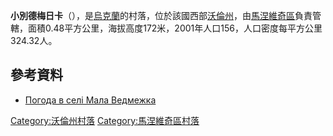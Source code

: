{{coord|51|17|39|N|25|48|4|E|scale:30000|display=title}}

'''小別德梅日卡'''（{{lang-uk|Мала Ведмежка}}），是[[烏克蘭|烏克蘭]]的村落，位於該國西部[[沃倫州|沃倫州]]，由[[馬涅維奇區|馬涅維奇區]]負責管轄，面積0.48平方公里，海拔高度172米，2001年人口156，人口密度每平方公里324.32人。

==參考資料==
* [http://weather.in.ua/ua/volynskaja/14476 Погода в селі Мала Ведмежка] {{Wayback|url=http://weather.in.ua/ua/volynskaja/14476 |date=20111219111347 }}

[[Category:沃倫州村落|Category:沃倫州村落]]
[[Category:馬涅維奇區村落|Category:馬涅維奇區村落]]


{{Volyn-geo-stub}}